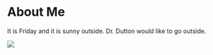 
# About Me

It is Friday and it is sunny outside. Dr. Dutton would like to go outside.

![](figs/profile/name.jpg)

